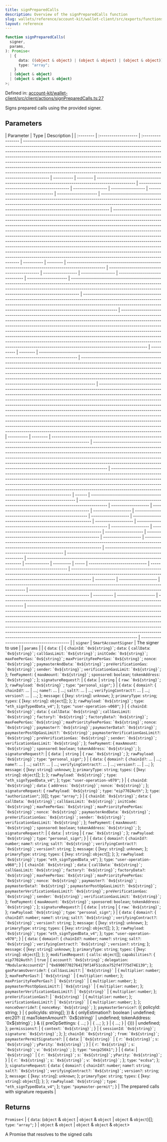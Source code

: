 ```yaml
---
title: signPreparedCalls
description: Overview of the signPreparedCalls function
slug: wallets/reference/account-kit/wallet-client/src/exports/functions/signPreparedCalls
layout: reference
---
```


```ts
function signPreparedCalls(
  signer,
  params,
): Promise<
  | {
      data: ((object & object) | (object & object) | (object & object))[];
      type: "array";
    }
  | (object & object)
  | (object & object & object)
>;
```

Defined in: [account-kit/wallet-client/src/client/actions/signPreparedCalls.ts:27](https://github.com/alchemyplatform/aa-sdk/blob/923a52171f7246172caf350853843e6680197da9/account-kit/wallet-client/src/client/actions/signPreparedCalls.ts#L27)

Signs prepared calls using the provided signer.

## Parameters

| Parameter | Type                 | Description       |
| :-------- | :------------------- | :---------------- | ------------------------------------------------------------------------------------------------------------------------------------------------------------------------------------------------------------------------------------------------------------------------------------------------------------------------------------------------------------------------------------------------------------------------------------------------------------------------------------------------------------------------------------------------------------------------------- | ---------- | -------- | ------------------------------------------------------------------------------------------------- | ------------------------------------------- | ----------------- | ----------------- | ------------------------------ | -------------------- | ---------------------------------------------------------------------------------------------------------------------------------------------------------------------------------------------------------------------------------------------- | ------------------------------------------------------------------------------------------------------------------------------------------------------------------------------------------------------------------------------------------------------------------------------------------------------------------------------------------------------------------------------------------------------------------------------------------------------------------------------------------------------------------------------------------------------------------------------------------------------------------------------------------------------------------------------------------------------------------------------------------------------------- | ---------- | -------- | ------------------------------------------------------------------------------------------------- | ------------------------------------------- | ----------------- | ----------------- | ------------------------------ | -------------------- | ---------------------------------------------------------------------------------------------------------------------------------------------------------------------------------------------------------------------------------------------- | ----------------------------------------------------------------------------------------------------------------------------------------------------------------------------------------------------------------------------------------------------------- | ------------------------------------------------------------------------------------------------------------------------------------------------------------------------------------------------------------------------------------------------------------------------------------------------------------------------------------------------------------------------------------------------------------------------------------------------------------------------------------------------------------------------------------------------------------------------------- | ---------- | -------- | ------------------------------------------------------------------------------------------------- | ------------------------------------------------------------------------------------------------------------------------------------------------------------------------------------------------------------------------------------------------------------------------------------------------------------------------------------------------------------------------------------------------------------- | ------------------------------------------------------------------------------------------------------------------------------------------------------------------------------------------------------------------------------------------------------------------------------------------------------------------------------------------------------------------------------------------------------------------------------------------------------------------------------------------------------------------------------------------------------------------------------------------------------------------------------------------------------------------------------------------------------------------------------------------------------------- | ---------- | -------- | ------------------------------------------------------------------------------------------------- | ------------------------------------------------------------------------------------------------------------------------------------------------------------------------------------------------------------------------------------------------------------------------------------------------------------------------------------------------------------------------------------------------------------- | ---------------------------------------------------------------------------------------------------------------------------------------------------------------------------------------------------------------------------------------------------------------------------------------------------------------------------------------------------------------------------------- | ------ | ---------------------------------------------------------------------- | -------------------------------------------------------------------------------------------- | ------------------- | ---------------------------------------------- | ------------------- | ------------------------------------------------------ | ------------------- | --------------------------------------------------------- | ------------------- | --------------------------------------------------------------- | ------------------- | ---------------------------------------------------- | ------------------- | ------------------------------------------------------ | ------------------- | -------------------------------------------------------------------------------------------------------------------------------------- | --------------------------------------------------------- | -------------------------------------------------------- | --------------------------------------------------------------------------- | ------------ | --------- | ----- | ----------------------------- | ------------------------------------ | ---------------------------------------------------------------------------------------------------------------------------------------------------------------------- | ---------- | ------------------- | ---------------------------------------------------------------------------------------- | ------------------------------------------------------------------------------------------------------------ | ---------- | ------------------- | ---------------------------------------------------------------------------------------- | ------------------------------------------------------------------------------------------------------------------------------------------------------------------------------------------------------------------------------------------------------------------------------------------------------------------------------------------------------------------------------------------------------------------------------------------------------------------------------------------------------------------------------------------- | ------------------------------------------ |
| `signer`  | `SmartAccountSigner` | The signer to use |
| `params`  |                      | \{ `data`: (      | \{ `chainId`: `` `0x${string}` ``; `data`: \{ `callData`: `` `0x${string}` ``; `callGasLimit`: `` `0x${string}` ``; `initCode`: `` `0x${string}` ``; `maxFeePerGas`: `` `0x${string}` ``; `maxPriorityFeePerGas`: `` `0x${string}` ``; `nonce`: `` `0x${string}` ``; `paymasterAndData`: `` `0x${string}` ``; `preVerificationGas`: `` `0x${string}` ``; `sender`: `` `0x${string}` ``; `verificationGasLimit`: `` `0x${string}` ``; }; `feePayment`: \{ `maxAmount`: `` `0x${string}` ``; `sponsored`: `boolean`; `tokenAddress`: `` `0x${string}` ``; }; `signatureRequest?`: | \{ `data`: | `string` | \{ `raw`: `` `0x${string}` ``; }; `rawPayload`: `` `0x${string}` ``; `type`: `"personal_sign"`; } | \{ `data`: \{ `domain?`: \{ `chainId?`: ... | ...; `name?`: ... | ...; `salt?`: ... | ...; `verifyingContract?`: ... | ...; `version?`: ... | ...; }; `message`: \{ \[`key`: `string`]: `unknown`; }; `primaryType`: `string`; `types`: \{ \[`key`: `string`]: `object`\[]; }; }; `rawPayload`: `` `0x${string}` ``; `type`: `"eth_signTypedData_v4"`; }; `type`: `"user-operation-v060"`; } | \{ `chainId`: `` `0x${string}` ``; `data`: \{ `callData`: `` `0x${string}` ``; `callGasLimit`: `` `0x${string}` ``; `factory?`: `` `0x${string}` ``; `factoryData?`: `` `0x${string}` ``; `maxFeePerGas`: `` `0x${string}` ``; `maxPriorityFeePerGas`: `` `0x${string}` ``; `nonce`: `` `0x${string}` ``; `paymaster?`: `` `0x${string}` ``; `paymasterData?`: `` `0x${string}` ``; `paymasterPostOpGasLimit?`: `` `0x${string}` ``; `paymasterVerificationGasLimit?`: `` `0x${string}` ``; `preVerificationGas`: `` `0x${string}` ``; `sender`: `` `0x${string}` ``; `verificationGasLimit`: `` `0x${string}` ``; }; `feePayment`: \{ `maxAmount`: `` `0x${string}` ``; `sponsored`: `boolean`; `tokenAddress`: `` `0x${string}` ``; }; `signatureRequest?`: | \{ `data`: | `string` | \{ `raw`: `` `0x${string}` ``; }; `rawPayload`: `` `0x${string}` ``; `type`: `"personal_sign"`; } | \{ `data`: \{ `domain?`: \{ `chainId?`: ... | ...; `name?`: ... | ...; `salt?`: ... | ...; `verifyingContract?`: ... | ...; `version?`: ... | ...; }; `message`: \{ \[`key`: `string`]: `unknown`; }; `primaryType`: `string`; `types`: \{ \[`key`: `string`]: `object`\[]; }; }; `rawPayload`: `` `0x${string}` ``; `type`: `"eth_signTypedData_v4"`; }; `type`: `"user-operation-v070"`; } | \{ `chainId`: `` `0x${string}` ``; `data`: \{ `address`: `` `0x${string}` ``; `nonce`: `` `0x${string}` ``; }; `signatureRequest`: \{ `rawPayload`: `` `0x${string}` ``; `type`: `"eip7702Auth"`; }; `type`: `"authorization"`; })\[]; `type`: `"array"`; } | \{ `chainId`: `` `0x${string}` ``; `data`: \{ `callData`: `` `0x${string}` ``; `callGasLimit`: `` `0x${string}` ``; `initCode`: `` `0x${string}` ``; `maxFeePerGas`: `` `0x${string}` ``; `maxPriorityFeePerGas`: `` `0x${string}` ``; `nonce`: `` `0x${string}` ``; `paymasterAndData`: `` `0x${string}` ``; `preVerificationGas`: `` `0x${string}` ``; `sender`: `` `0x${string}` ``; `verificationGasLimit`: `` `0x${string}` ``; }; `feePayment`: \{ `maxAmount`: `` `0x${string}` ``; `sponsored`: `boolean`; `tokenAddress`: `` `0x${string}` ``; }; `signatureRequest?`: | \{ `data`: | `string` | \{ `raw`: `` `0x${string}` ``; }; `rawPayload`: `` `0x${string}` ``; `type`: `"personal_sign"`; } | \{ `data`: \{ `domain?`: \{ `chainId?`: `number`; `name?`: `string`; `salt?`: `` `0x${string}` ``; `verifyingContract?`: `` `0x${string}` ``; `version?`: `string`; }; `message`: \{ \[`key`: `string`]: `unknown`; }; `primaryType`: `string`; `types`: \{ \[`key`: `string`]: `object`\[]; }; }; `rawPayload`: `` `0x${string}` ``; `type`: `"eth_signTypedData_v4"`; }; `type`: `"user-operation-v060"`; } | \{ `chainId`: `` `0x${string}` ``; `data`: \{ `callData`: `` `0x${string}` ``; `callGasLimit`: `` `0x${string}` ``; `factory?`: `` `0x${string}` ``; `factoryData?`: `` `0x${string}` ``; `maxFeePerGas`: `` `0x${string}` ``; `maxPriorityFeePerGas`: `` `0x${string}` ``; `nonce`: `` `0x${string}` ``; `paymaster?`: `` `0x${string}` ``; `paymasterData?`: `` `0x${string}` ``; `paymasterPostOpGasLimit?`: `` `0x${string}` ``; `paymasterVerificationGasLimit?`: `` `0x${string}` ``; `preVerificationGas`: `` `0x${string}` ``; `sender`: `` `0x${string}` ``; `verificationGasLimit`: `` `0x${string}` ``; }; `feePayment`: \{ `maxAmount`: `` `0x${string}` ``; `sponsored`: `boolean`; `tokenAddress`: `` `0x${string}` ``; }; `signatureRequest?`: | \{ `data`: | `string` | \{ `raw`: `` `0x${string}` ``; }; `rawPayload`: `` `0x${string}` ``; `type`: `"personal_sign"`; } | \{ `data`: \{ `domain?`: \{ `chainId?`: `number`; `name?`: `string`; `salt?`: `` `0x${string}` ``; `verifyingContract?`: `` `0x${string}` ``; `version?`: `string`; }; `message`: \{ \[`key`: `string`]: `unknown`; }; `primaryType`: `string`; `types`: \{ \[`key`: `string`]: `object`\[]; }; }; `rawPayload`: `` `0x${string}` ``; `type`: `"eth_signTypedData_v4"`; }; `type`: `"user-operation-v070"`; } | \{ `data`: \{ `domain?`: \{ `chainId?`: `number`; `name?`: `string`; `salt?`: `` `0x${string}` ``; `verifyingContract?`: `` `0x${string}` ``; `version?`: `string`; }; `message`: \{ \[`key`: `string`]: `unknown`; }; `primaryType`: `string`; `types`: \{ \[`key`: `string`]: `object`\[]; }; }; `modifiedRequest`: \{ `calls`: `object`\[]; `capabilities?`: \{ `eip7702Auth?`: | `true` | \{ `account?`: `` `0x${string}` ``; `delegation`: `"ModularAccountV2"` | `"0x69007702764179f14F51cdce752f4f775d74E139"`; }; `gasParamsOverride?`: \{ `callGasLimit?`: | `` `0x${string}` `` | \{ `multiplier`: `number`; }; `maxFeePerGas?`: | `` `0x${string}` `` | \{ `multiplier`: `number`; }; `maxPriorityFeePerGas?`: | `` `0x${string}` `` | \{ `multiplier`: `number`; }; `paymasterPostOpGasLimit?`: | `` `0x${string}` `` | \{ `multiplier`: `number`; }; `paymasterVerificationGasLimit?`: | `` `0x${string}` `` | \{ `multiplier`: `number`; }; `preVerificationGas?`: | `` `0x${string}` `` | \{ `multiplier`: `number`; }; `verificationGasLimit?`: | `` `0x${string}` `` | \{ `multiplier`: `number`; }; }; `nonceOverride?`: \{ `nonceKey`: `` `0x${string}` ``; }; `paymasterService?`: (\{ policyId: string; } | \{ policyIds: string\[]; }) & \{ onlyEstimation?: boolean | undefined; erc20?: (\{ maxTokenAmount?: \`0x$\{string}\` | undefined; tokenAddress: \`0x$\{string}\`; } & (\{ preOpSettings: \{ ...; } | \{ ...; }; } | \{ ...; } | \{})) | undefined; }; `permissions?`: | \{ `context`: `` `0x${string}` ``; } | \{ `sessionId`: `` `0x${string}` ``; `signature`: `` `0x${string}` ``; }; }; `chainId`: `` `0x${string}` ``; `from`: `` `0x${string}` ``; `paymasterPermitSignature?`: | \{ `data`: | `` `0x${string}` `` | \{ `r`: `` `0x${string}` ``; `s`: `` `0x${string}` ``; `yParity`: `` `0x${string}` ``; } | \{ `r`: `` `0x${string}` ``; `s`: `` `0x${string}` ``; `v`: `` `0x${string}` ``; }; `type`: `"secp256k1"`; } | \{ `data`: | `` `0x${string}` `` | \{ `r`: `` `0x${string}` ``; `s`: `` `0x${string}` ``; `yParity`: `` `0x${string}` ``; } | \{ `r`: `` `0x${string}` ``; `s`: `` `0x${string}` ``; `v`: `` `0x${string}` ``; }; `type`: `"ecdsa"`; }; }; `signatureRequest`: \{ `data`: \{ `domain?`: \{ `chainId?`: `number`; `name?`: `string`; `salt?`: `` `0x${string}` ``; `verifyingContract?`: `` `0x${string}` ``; `version?`: `string`; }; `message`: \{ \[`key`: `string`]: `unknown`; }; `primaryType`: `string`; `types`: \{ \[`key`: `string`]: `object`\[]; }; }; `rawPayload`: `` `0x${string}` ``; `type`: `"eth_signTypedData_v4"`; }; `type`: `"paymaster-permit"`; } | The prepared calls with signature requests |

## Returns

`Promise`\<
| \{
`data`: (`object` & `object` | `object` & `object` | `object` & `object`)\[];
`type`: `"array"`;
}
| `object` & `object`
| `object` & `object` & `object`>

A Promise that resolves to the signed calls
